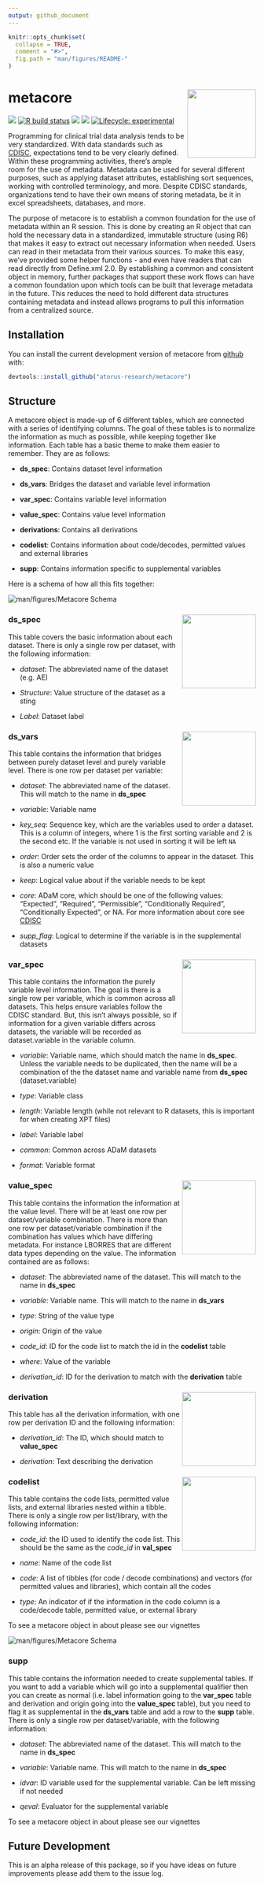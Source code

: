 ```yaml
---
output: github_document
---
```


<!-- README.md is generated from README.Rmd. Please edit that file -->

```r
knitr::opts_chunk$set(
  collapse = TRUE,
  comment = "#>",
  fig.path = "man/figures/README-"
)
```

# metacore <a href='https://github.com/atorus-research/metacore'><img src="man/figures/metacore.PNG" align="right" style="height:139px;"/></a>

<!-- badges: start -->
[<img src="https://img.shields.io/badge/Slack-RValidationHub-blue?style=flat&logo=slack">](https://RValidationHub.slack.com)
[![R build status](https://github.com/atorus-research/metacore/workflows/R-CMD-check/badge.svg)](https://github.com/atorus-research/xportr/actions?workflow=R-CMD-check)
[<img src="https://img.shields.io/codecov/c/github/atorus-research/metacore">](https://app.codecov.io/gh/atorus-research/metacore)
[<img src="https://img.shields.io/badge/License-MIT-blue.svg">](https://github.com/atorus-research/metacore/blob/master/LICENSE)
[![Lifecycle: experimental](https://img.shields.io/badge/lifecycle-experimental-orange.svg)](https://lifecycle.r-lib.org/articles/stages.html#experimental-1)
<!-- badges: end -->

Programming for clinical trial data analysis tends to be very standardized. With data standards such as [CDISC](https://www.cdisc.org/), expectations tend to be very clearly defined. Within these programming activities, there's ample room for the use of metadata. Metadata can be used for several different purposes, such as applying dataset attributes, establishing sort sequences, working with controlled terminology, and more. Despite CDISC standards, organizations tend to have their own means of storing metadata, be it in excel spreadsheets, databases, and more.

The purpose of metacore is to establish a common foundation for the use of metadata within an R session. This is done by creating an R object that can hold the necessary data in a standardized, immutable structure (using R6) that makes it easy to extract out necessary information when needed. Users can read in their metadata from their various sources. To make this easy, we've provided some helper functions - and even have readers that can read directly from Define.xml 2.0. By establishing a common and consistent object in memory, further packages that support these work flows can have a common foundation upon which tools can be built that leverage metadata in the future. This reduces the need to hold different data structures containing metadata and instead allows programs to pull this information from a centralized source.

## Installation

You can install the current development version of metacore from [github](https://github.com/atorus-research/metacore) with:

``` r
devtools::install_github("atorus-research/metacore")
```

## Structure

A metacore object is made-up of 6 different tables, which are connected with a series of identifying columns. The goal of these tables is to normalize the information as much as possible, while keeping together like information. Each table has a basic theme to make them easier to remember. They are as follows:

-   **ds_spec**: Contains dataset level information

-   **ds_vars**: Bridges the dataset and variable level information

-   **var_spec**: Contains variable level information

-   **value_spec**: Contains value level information

-   **derivations**: Contains all derivations

-   **codelist**: Contains information about code/decodes, permitted values and external libraries

-   **supp**: Contains information specific to supplemental variables 

Here is a schema of how all this fits together:

![](man/figures/schema-colors.png "man/figures/Metacore Schema")

### ds_spec <img src="man/figures/labeled-ds_spec.png" align="right" style="height:150px;"/>

This table covers the basic information about each dataset. There is only a single row per dataset, with the following information:

-   *dataset*: The abbreviated name of the dataset (e.g. AE)

-   *Structure*: Value structure of the dataset as a sting

-   *Label*: Dataset label

### ds_vars <img src="man/figures/labeled-ds_vars.png" align="right" style="height:150px;"/>

This table contains the information that bridges between purely dataset level and purely variable level. There is one row per dataset per variable:

-   *dataset*: The abbreviated name of the dataset. This will match to the name in **ds_spec**

-   *variable*: Variable name

-   *key_seq*: Sequence key, which are the variables used to order a dataset. This is a column of integers, where 1 is the first sorting variable and 2 is the second etc. If the variable is not used in sorting it will be left `NA`

-   *order*: Order sets the order of the columns to appear in the dataset. This is also a numeric value

-   *keep*: Logical value about if the variable needs to be kept

-   *core*: ADaM core, which should be one of the following values: "Expected", "Required", "Permissible", "Conditionally Required", "Conditionally Expected", or NA. For more information about core see [CDISC](https://www.cdisc.org/standards/foundational/adam)

-   *supp_flag*: Logical to determine if the variable is in the supplemental datasets

### var_spec <img src="man/figures/labeled-var_spec.png" align="right" style="height:150px;"/>

This table contains the information the purely variable level information. The goal is there is a single row per variable, which is common across all datasets. This helps ensure variables follow the CDISC standard. But, this isn't always possible, so if information for a given variable differs across datasets, the variable will be recorded as dataset.variable in the variable column.

-   *variable*: Variable name, which should match the name in **ds_spec**. Unless the variable needs to be duplicated, then the name will be a combination of the the dataset name and variable name from **ds_spec** (dataset.variable)

-   *type*: Variable class

-   *length*: Variable length (while not relevant to R datasets, this is important for when creating XPT files)

-   *label*: Variable label

-   *common*: Common across ADaM datasets

-   *format*: Variable format

### value_spec <img src="man/figures/labeled-value_spec.png" align="right" style="height:150px;"/>

This table contains the information the information at the value level. There will be at least one row per dataset/variable combination. There is more than one row per dataset/variable combination if the combination has values which have differing metadata. For instance LBORRES that are different data types depending on the value. The information contained are as follows:

-   *dataset*: The abbreviated name of the dataset. This will match to the name in **ds_spec**

-   *variable*: Variable name. This will match to the name in **ds_vars**

-   *type*: String of the value type

-   *origin*: Origin of the value

-   *code_id*: ID for the code list to match the id in the **codelist** table

-   *where*: Value of the variable

-   *derivation_id*: ID for the derivation to match with the **derivation** table

### derivation <img src="man/figures/labeled-derivation.png" align="right" style="height:150px;"/>

This table has all the derivation information, with one row per derivation ID and the following information:

-   *derivation_id*: The ID, which should match to **value_spec**

-   *derivation*: Text describing the derivation

### codelist <img src="man/figures/labeled-code_list.png" align="right" style="height:150px;"/>

This table contains the code lists, permitted value lists, and external libraries nested within a tibble. There is only a single row per list/library, with the following information:

-   *code_id*: the ID used to identify the code list. This should be the same as the *code_id* in **val_spec**

-   *name*: Name of the code list

-   *code*: A list of tibbles (for code / decode combinations) and vectors (for permitted values and libraries), which contain all the codes

-   *type*: An indicator of if the information in the code column is a code/decode table, permitted value, or external library

To see a metacore object in about please see our vignettes

![](man/figures/labeled-schema.png "man/figures/Metacore Schema")

### supp 

This table contains the information needed to create supplemental tables. If you want to add a variable which will go into a supplemental qualifier then you can create as normal (i.e. label information going to the **var_spec** table and derivation and origin going into the **value_spec** table), but you need to flag it as supplemental in the **ds_vars** table and add a row to the **supp** table. There is only a single row per dataset/variable, with the following information:

-   *dataset*: The abbreviated name of the dataset. This will match to the name in **ds_spec**

-   *variable*: Variable name. This will match to the name in **ds_spec**

-   *idvar*: ID variable used for the supplemental variable. Can be left missing if not needed

-   *qeval*: Evaluator for the supplemental variable

To see a metacore object in about please see our vignettes

## Future Development

This is an alpha release of this package, so if you have ideas on future improvements please add them to the issue log. 
